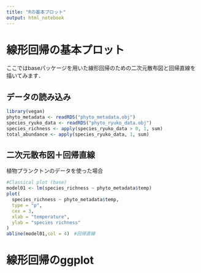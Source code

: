 ---
title: "Rの基本プロット"
output: html_notebook
---

# 線形回帰の基本プロット
ここではbaseパッケージを用いた線形回帰のための二次元散布図と回帰直線を描いてみます．

## データの読み込み
```{r}
library(vegan)
phyto_metadata <- readRDS("phyto_metadata.obj")
species_ryuko_data <- readRDS("phyto_ryuko_data.obj")
species_richness <- apply(species_ryuko_data > 0, 1, sum)
total_abundance <- apply(species_ryuko_data, 1, sum)
```
## 二次元散布図＋回帰直線
植物プランクトンのデータを使った場合
```{r}
#Classical plot (base)
model01 <- lm(species_richness ~ phyto_metadata$temp)
plot(
  species_richness ~ phyto_metadata$temp, 
  type = "p", 
  cex = 3,
  xlab = "temperature",
  ylab = "species richness"
)
abline(model01,col = 4)　#回帰直線
```

# 線形回帰のggplot
```{r}

```

